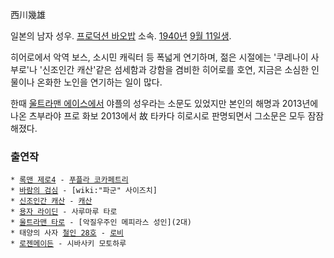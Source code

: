 西川幾雄

일본의 남자 성우. [[프로덕션 바오밥]] 소속. [[1940년]] [[9월 11일]]생.

히어로에서 악역 보스, 소시민 캐릭터 등 폭넓게 연기하며, 젊은 시절에는 '쿠레나이 사부로'나 '신조인간 캐산'같은 섬세함과 강함을 겸비한 히어로를 호연, 지금은 소심한 인물이나 온화한 노인을 연기하는 일이 많다.

한때 [[울트라맨 에이스]]에서 야플의 성우라는 소문도 있었지만 본인의 해명과 2013년에 나온 츠부라야 프로 화보 2013에서 故 타카다 히로시로 판명되면서 그소문은 모두 잠잠해졌다.

=== 출연작 ===
 * [[록맨 제로4]] - [[푸플라 코카페트리]]
 * [[바람의 검심]] - [wiki:"파군" 사이즈치]
 * [[신조인간 캐산]] - [[캐산]]
 * [[용자 라이딘]] - 사루마루 타로
 * [[울트라맨 타로]] - [악질우주인 메피라스 성인](2대)
 * 태양의 사자 [[철인 28호]] - [[로비]]
 * [[로젠메이든]] - 시바사키 모토하루
